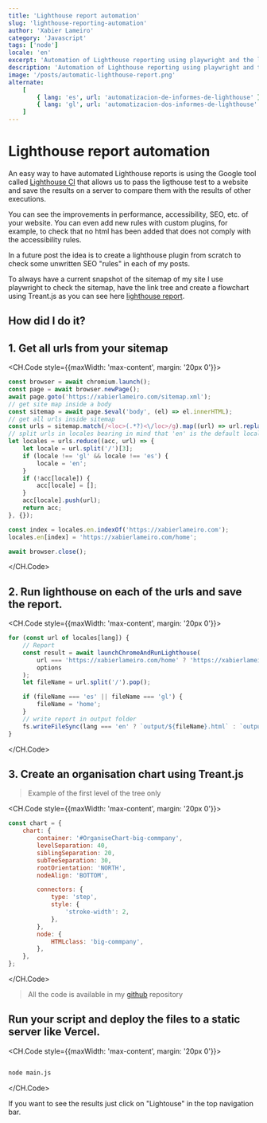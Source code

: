 ```yaml
---
title: 'Lighthouse report automation'
slug: 'lighthouse-reporting-automation'
author: 'Xabier Lameiro'
category: 'Javascript'
tags: ['node']
locale: 'en'
excerpt: 'Automation of Lighthouse reporting using playwright and the lightouse api on a deployed website in a real example'
description: 'Automation of Lighthouse reporting using playwright and the lightouse api on a deployed website in a real example'
image: '/posts/automatic-lighthouse-report.png'
alternate:
    [
        { lang: 'es', url: 'automatizacion-de-informes-de-lighthouse' },
        { lang: 'gl', url: 'automatizacion-dos-informes-de-lighthouse' },
    ]
---
```


# Lighthouse report automation

<Date date="01-24-2023" />

<GoogleAdsense />

An easy way to have automated Lighthouse reports is using the Google tool called [Lighthouse CI](https://github.com/GoogleChrome/lighthouse 'Ligthouse repository') that allows us to pass the ligthouse test to a website and save the results on a server to compare them with the results of other executions.

You can see the improvements in performance, accessibility, SEO, etc. of your website. You can even add new rules with custom plugins, for example, to check that no html has been added that does not comply with the accessibility rules.

In a future post the idea is to create a lighthouse plugin from scratch to check some unwritten SEO "rules" in each of my posts.

To always have a current snapshot of the sitemap of my site I use playwright to check the sitemap, have the link tree and create a flowchart using Treant.js as you can see here [lighthouse report](https://lighthouse.xabierlameiro.com 'Lighthouse report example').

## How did I do it?

## 1. Get all urls from your sitemap

<CH.Code style={{maxWidth: 'max-content', margin: '20px 0'}}>

```javascript main.js
const browser = await chromium.launch();
const page = await browser.newPage();
await page.goto('https://xabierlameiro.com/sitemap.xml');
// get site map inside a body
const sitemap = await page.$eval('body', (el) => el.innerHTML);
// get all urls inside sitemap
const urls = sitemap.match(/<loc>(.*?)<\/loc>/g).map((url) => url.replace(/<\/?loc>/g, ''));
// split urls in locales bearing in mind that 'en' is the default locale and it's not included in the url
let locales = urls.reduce((acc, url) => {
    let locale = url.split('/')[3];
    if (locale !== 'gl' && locale !== 'es') {
        locale = 'en';
    }
    if (!acc[locale]) {
        acc[locale] = [];
    }
    acc[locale].push(url);
    return acc;
}, {});

const index = locales.en.indexOf('https://xabierlameiro.com');
locales.en[index] = 'https://xabierlameiro.com/home';

await browser.close();
```

</CH.Code>

## 2. Run lighthouse on each of the urls and save the report.

<CH.Code style={{maxWidth: 'max-content', margin: '20px 0'}}>

```javascript main.js
for (const url of locales[lang]) {
    // Report
    const result = await launchChromeAndRunLighthouse(
        url === 'https://xabierlameiro.com/home' ? 'https://xabierlameiro.com' : url,
        options
    );
    let fileName = url.split('/').pop();

    if (fileName === 'es' || fileName === 'gl') {
        fileName = 'home';
    }
    // write report in output folder
    fs.writeFileSync(lang === 'en' ? `output/${fileName}.html` : `output/${lang}/${fileName}.html`, result.report);
}
```

</CH.Code>

## 3. Create an organisation chart using Treant.js

> Example of the first level of the tree only

<CH.Code style={{maxWidth: 'max-content', margin: '20px 0'}}>

```javascript main.js
const chart = {
    chart: {
        container: '#OrganiseChart-big-commpany',
        levelSeparation: 40,
        siblingSeparation: 20,
        subTeeSeparation: 30,
        rootOrientation: 'NORTH',
        nodeAlign: 'BOTTOM',

        connectors: {
            type: 'step',
            style: {
                'stroke-width': 2,
            },
        },
        node: {
            HTMLclass: 'big-commpany',
        },
    },
};
```

</CH.Code>

> All the code is available in my [github](https://github.com/xabierlameiro/lighthouse-report/blob/master/main.js 'Link to github repository') repository

## Run your script and deploy the files to a static server like Vercel.

<CH.Code style={{maxWidth: 'max-content', margin: '20px 0'}}>

```bash

node main.js

```

</CH.Code>

If you want to see the results just click on "Lightouse" in the top navigation bar.
